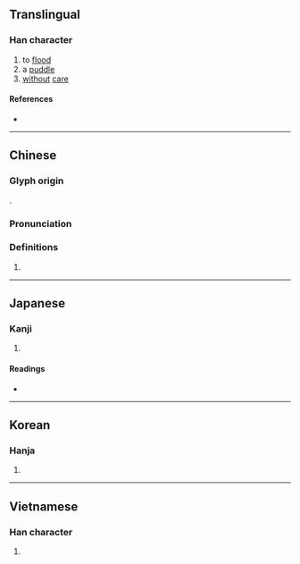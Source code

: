 {{character info/new}}
==Translingual==

===Han character===
{{Han char|rn=85|rad=水|as=12|sn=15|four=34196|canj=EKCF|ids=⿰氵尞}}

# to [[flood]]
# a [[puddle]]
# [[without]] [[care]]

====References====
* {{Han ref|kx=0650.010|dkj=18259|dj=1060.070|hdz=31738.110|uh=6F66|ud=28518|bh=BCE3|bd=48355}}

----

==Chinese==
{{zh-forms}}

===Glyph origin===
{{Han etym}}
{{Han compound|水|尞|c1=s|c2=p|t1=water|ls=psc}}.

===Pronunciation===
{{zh-pron
|m=lǎo,liáo
|c=lou5,liu2,liu4
|mn=tw:ló/qz,xm,zz:láu/ml:liáu/xm:liâu
|mn_note=láu - vernacular; liáu/liâu - literary
|mc=y
|oc=y
|ma=
|cat=v,n,adv
}}

===Definitions===
{{zh-hanzi}}

# {{rfdef|lang=zh}}

----

==Japanese==

===Kanji===
{{ja-kanji|grade=|rs=水12}}

# {{defn|lang=ja|sort=水12}}

====Readings====
* {{ja-readings|on=[[ろう]] (rō)|kun=[[にわたずみ]] (niwatazumi)}}

----

==Korean==

===Hanja===
{{ko-hanja|hangeul=[[료]]>[[요]]|eumhun=|rv=ryo>yo|mr=ryo>yo|y=lyo>yo}}

# {{defn|lang=ko|sort=水12}}

----

==Vietnamese==

===Han character===
{{vi-readings|rs=水12| hanviet = lẻo}}

# {{defn|lang=vi|sort=水12}}